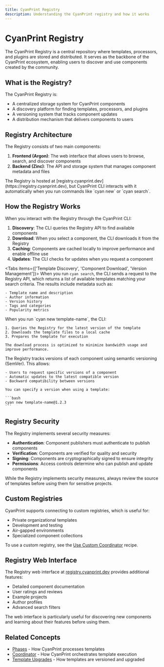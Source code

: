 ```yaml
---
title: CyanPrint Registry
description: Understanding the CyanPrint registry and how it works
---
```



# CyanPrint Registry

The CyanPrint Registry is a central repository where templates, processors, and plugins are stored and distributed. It serves as the backbone of the CyanPrint ecosystem, enabling users to discover and use components created by the community.

## What is the Registry?

The CyanPrint Registry is:

- A centralized storage system for CyanPrint components
- A discovery platform for finding templates, processors, and plugins
- A versioning system that tracks component updates
- A distribution mechanism that delivers components to users

## Registry Architecture

The Registry consists of two main components:

1. **Frontend (Argon)**: The web interface that allows users to browse, search, and discover components
2. **Backend (Zinc)**: The API and storage system that manages component metadata and files

<Callout type="info">
  The Registry is hosted at [registry.cyanprint.dev](https://registry.cyanprint.dev), but CyanPrint CLI interacts with it automatically when you run commands like `cyan new` or `cyan search`.
</Callout>

## How the Registry Works

When you interact with the Registry through the CyanPrint CLI:

1. **Discovery**: The CLI queries the Registry API to find available components
2. **Download**: When you select a component, the CLI downloads it from the Registry
3. **Caching**: Components are cached locally to improve performance and enable offline use
4. **Updates**: The CLI checks for updates when you request a component

<Tabs items={['Template Discovery', 'Component Download', 'Version Management']}>
  <Tab value="Template Discovery">
    When you run `cyan search`, the CLI sends a request to the Registry API, which returns a list of available templates matching your search criteria. The results include metadata such as:
    
    - Template name and description
    - Author information
    - Version history
    - Tags and categories
    - Popularity metrics
  </Tab>
  
  <Tab value="Component Download">
    When you run `cyan new template-name`, the CLI:
    
    1. Queries the Registry for the latest version of the template
    2. Downloads the template files to a local cache
    3. Prepares the template for execution
    
    The download process is optimized to minimize bandwidth usage and improve performance.
  </Tab>
  
  <Tab value="Version Management">
    The Registry tracks versions of each component using semantic versioning (SemVer). This allows:
    
    - Users to request specific versions of a component
    - Automatic updates to the latest compatible version
    - Backward compatibility between versions
    
    You can specify a version when using a template:
    
    ```bash
    cyan new template-name@1.2.3
    ```
  </Tab>
</Tabs>

## Registry Security

The Registry implements several security measures:

- **Authentication**: Component publishers must authenticate to publish components
- **Verification**: Components are verified for quality and security
- **Signing**: Components are cryptographically signed to ensure integrity
- **Permissions**: Access controls determine who can publish and update components

<Callout type="warning">
  While the Registry implements security measures, always review the source of templates before using them for sensitive projects.
</Callout>

## Custom Registries

CyanPrint supports connecting to custom registries, which is useful for:

- Private organizational templates
- Development and testing
- Air-gapped environments
- Specialized component collections

To use a custom registry, see the [Use Custom Coordinator](/docs/user/recipes/custom-coordinator) recipe.

## Registry Web Interface

The Registry web interface at [registry.cyanprint.dev](https://registry.cyanprint.dev) provides additional features:

- Detailed component documentation
- User ratings and reviews
- Example projects
- Author profiles
- Advanced search filters

<Callout type="tip">
  The web interface is particularly useful for discovering new components and learning about their features before using them.
</Callout>

## Related Concepts

- [Phases](/docs/user/concepts/00_phases) - How CyanPrint processes templates
- [Coordinator](/docs/user/concepts/02_coordinator) - How CyanPrint orchestrates template execution
- [Template Upgrades](/docs/user/concepts/03_template-upgrades) - How templates are versioned and upgraded
